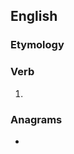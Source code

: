 ==English==

===Etymology===
{{suffix|perish|est|lang=en}}

===Verb===
{{head|en|verb form}}

# {{en-archaic second-person singular of|perish|lang=en}}

===Anagrams===
* {{anagrams|en|spherites}}